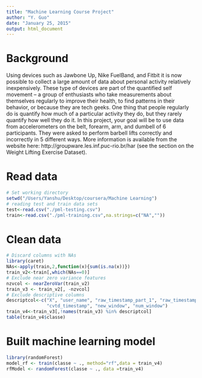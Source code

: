 ```yaml
---
title: "Machine Learning Course Project"
author: "Y. Guo"
date: "January 25, 2015"
output: html_document
---
```


# Background
Using devices such as Jawbone Up, Nike FuelBand, and Fitbit it is now possible to collect a large amount of data about personal activity relatively inexpensively. These type of devices are part of the quantified self movement – a group of enthusiasts who take measurements about themselves regularly to improve their health, to find patterns in their behavior, or because they are tech geeks. One thing that people regularly do is quantify how much of a particular activity they do, but they rarely quantify how well they do it. In this project, your goal will be to use data from accelerometers on the belt, forearm, arm, and dumbell of 6 participants. They were asked to perform barbell lifts correctly and incorrectly in 5 different ways. More information is available from the website here: http://groupware.les.inf.puc-rio.br/har (see the section on the Weight Lifting Exercise Dataset). 

# Read data
```r
# Set working directory
setwd("/Users/Yanshu/Desktop/coursera/Machine Learning")
# reading test and train data sets
test<-read.csv("./pml-testing.csv")
train<-read.csv("./pml-training.csv",na.strings=c("NA",""))
```

# Clean data
```r
# Discard columns with NAs
library(caret)
NAs<-apply(train,2,function(x){sum(is.na(x))})
train_v2<-train[,which(NAs==0)]
# Exclude near zero variance features
nzvcol <- nearZeroVar(train_v2)
train_v3 <- train_v2[, -nzvcol]
# Exclude descriptive columns
descriptcol<-c("X", "user_name", "raw_timestamp_part_1", "raw_timestamp_part_2", 
               "cvtd_timestamp", "new_window", "num_window")
train_v4<-train_v3[,!names(train_v3) %in% descriptcol]
table(train_v4$classe)
```

# Built machine learning model
```r
library(randomForest)
model_rf <- train(classe ~ ., method="rf",data = train_v4)
rfModel <- randomForest(classe ~ ., data =train_v4)
```
